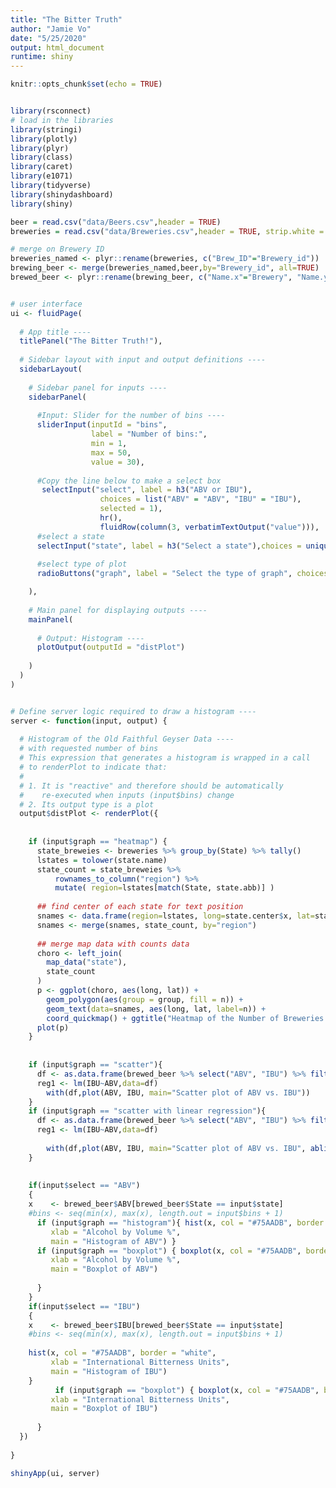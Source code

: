 ```yaml
---
title: "The Bitter Truth"
author: "Jamie Vo"
date: "5/25/2020"
output: html_document
runtime: shiny
---
```


```r
knitr::opts_chunk$set(echo = TRUE)


library(rsconnect)
# load in the libraries
library(stringi)
library(plotly)
library(plyr)
library(class)
library(caret)
library(e1071)
library(tidyverse)
library(shinydashboard)
library(shiny)
```

```r
beer = read.csv("data/Beers.csv",header = TRUE)
breweries = read.csv("data/Breweries.csv",header = TRUE, strip.white = TRUE)

# merge on Brewery ID
breweries_named <- plyr::rename(breweries, c("Brew_ID"="Brewery_id"))
brewing_beer <- merge(breweries_named,beer,by="Brewery_id", all=TRUE)
brewed_beer <- plyr::rename(brewing_beer, c("Name.x"="Brewery", "Name.y"="Beer"))


# user interface
ui <- fluidPage(
  
  # App title ----
  titlePanel("The Bitter Truth!"),
  
  # Sidebar layout with input and output definitions ----
  sidebarLayout(
    
    # Sidebar panel for inputs ----
    sidebarPanel(
      
      #Input: Slider for the number of bins ----
      sliderInput(inputId = "bins",
                  label = "Number of bins:",
                  min = 1,
                  max = 50,
                  value = 30),
      
      #Copy the line below to make a select box 
       selectInput("select", label = h3("ABV or IBU"), 
                    choices = list("ABV" = "ABV", "IBU" = "IBU"), 
                    selected = 1),
                    hr(),
                    fluidRow(column(3, verbatimTextOutput("value"))),
      #select a state
      selectInput("state", label = h3("Select a state"),choices = unique(brewed_beer$State), selected =1),
      
      #select type of plot
      radioButtons("graph", label = "Select the type of graph", choices =list("histogram", "boxplot", "scatter", "scatter with linear regression", "heatmap", selected = 1)),

    ),
    
    # Main panel for displaying outputs ----
    mainPanel(
      
      # Output: Histogram ----
      plotOutput(outputId = "distPlot")
      
    )
  )
)


# Define server logic required to draw a histogram ----
server <- function(input, output) {
  
  # Histogram of the Old Faithful Geyser Data ----
  # with requested number of bins
  # This expression that generates a histogram is wrapped in a call
  # to renderPlot to indicate that:
  #
  # 1. It is "reactive" and therefore should be automatically
  #    re-executed when inputs (input$bins) change
  # 2. Its output type is a plot
  output$distPlot <- renderPlot({
    
    
    if (input$graph == "heatmap") {
      state_breweies <- breweries %>% group_by(State) %>% tally()
      lstates = tolower(state.name)
      state_count = state_breweies %>% 
          rownames_to_column("region") %>% 
          mutate( region=lstates[match(State, state.abb)] )
      
      ## find center of each state for text position 
      snames <- data.frame(region=lstates, long=state.center$x, lat=state.center$y)
      snames <- merge(snames, state_count, by="region")
      
      ## merge map data with counts data
      choro <- left_join(
        map_data("state"), 
        state_count
      )
      p <- ggplot(choro, aes(long, lat)) +
        geom_polygon(aes(group = group, fill = n)) + 
        geom_text(data=snames, aes(long, lat, label=n)) +
        coord_quickmap() + ggtitle("Heatmap of the Number of Breweries Per State")
      plot(p)
    }
    
    
    if (input$graph == "scatter"){
      df <- as.data.frame(brewed_beer %>% select("ABV", "IBU") %>% filter(brewed_beer$State == input$state))
      reg1 <- lm(IBU~ABV,data=df) 
	    with(df,plot(ABV, IBU, main="Scatter plot of ABV vs. IBU"))
    }
    if (input$graph == "scatter with linear regression"){
      df <- as.data.frame(brewed_beer %>% select("ABV", "IBU") %>% filter(brewed_beer$State == input$state))
      reg1 <- lm(IBU~ABV,data=df) 
	
	    with(df,plot(ABV, IBU, main="Scatter plot of ABV vs. IBU", abline(reg1)))
    }
    
    
    if(input$select == "ABV")
    {
    x    <- brewed_beer$ABV[brewed_beer$State == input$state]
    #bins <- seq(min(x), max(x), length.out = input$bins + 1)
      if (input$graph == "histogram"){ hist(x, col = "#75AADB", border = "white",
         xlab = "Alcohol by Volume %",
         main = "Histogram of ABV") }
      if (input$graph == "boxplot") { boxplot(x, col = "#75AADB", border = "black",
         xlab = "Alcohol by Volume %",
         main = "Boxplot of ABV")
        
      }
    }
    if(input$select == "IBU")
    {
    x    <- brewed_beer$IBU[brewed_beer$State == input$state]
    #bins <- seq(min(x), max(x), length.out = input$bins + 1)
    
    hist(x, col = "#75AADB", border = "white",
         xlab = "International Bitterness Units",
         main = "Histogram of IBU")
    }
          if (input$graph == "boxplot") { boxplot(x, col = "#75AADB", border = "black",
         xlab = "International Bitterness Units",
         main = "Boxplot of IBU")
        
      }
  })
  
}

shinyApp(ui, server)

```
